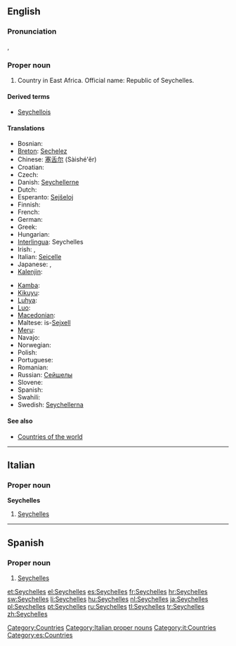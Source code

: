 {{wikipedia|Seychelles}}
==English==

===Pronunciation===
{{a|UK}} {{IPA|/seɪˈʃɛlz/}}, {{SAMPA|/seI"SElz/}}

===Proper noun===
{{en-proper noun}}

# Country in East Africa. Official name: Republic of Seychelles.

====Derived terms====
* [[Seychellois]]

====Translations====
{{trans-top|country in East Africa}}
* Bosnian: {{t-|bs|Sejšeli|m|p}}
* [[Breton]]: [[Sechelez]]
* Chinese: [[塞舌尔]] (Sàishé'ěr)
* Croatian: {{t+|hr|Sejšeli|m|p}}
* Czech: {{t-|cs|Seychely|p}}
* Danish: [[Seychellerne]]
* Dutch: {{t+|nl|Seychellen}}
* Esperanto: [[Sejŝeloj]]
* Finnish: {{t+|fi|Seychellit}}
* French: {{t+|fr|Seychelles}}
* German: {{t+|de|Seychellen}}
* Greek: {{t-|el|Σεϋχέλλες|f|p|tr=Seychélles}}
* Hungarian: {{t+|hu|Seychelle-szigetek}}
* [[Interlingua]]: Seychelles
* Irish: {{t-|ga|Séiséil|m|alt=Na Séiséil|xs=Irish}}, {{t-|ga|Poblacht na Séiséal|f|xs=Irish}}
* Italian: [[Seicelle]]
* Japanese: {{t-|ja|セイシェル|tr=Seisheru}}, {{t+|ja|セーシェル|tr=Sēsheru}}
* [[Kalenjin]]: {{tø|kln|Shelisheli}}
{{trans-mid}}
* [[Kamba]]: {{tø|kam|Shelisheli}}
* [[Kikuyu]]: {{tø|ki|Shelisheli}}
* [[Luhya]]: {{tø|luy|Bushelisheli}}
* [[Luo]]: {{tø|luo|sishel}}
* [[Macedonian]]: {{t-|mk|Сејшели|m|p|tr=Séjšeli}}
* Maltese: is-[[Sejxell]]
* [[Meru]]: {{tø|mer|ushelisheli}}
* Navajo: {{tø|nv|Seishel}}
* Norwegian: {{t+|no|Seychellene}}
* Polish: {{t+|pl|Seszele}}
* Portuguese: {{t+|pt|Seicheles}}
* Romanian: {{t-|ro|Seychelles}}
* Russian: [[Сейшелы]]
* Slovene: {{t+|sl|Sejšeli|m|p}}
* Spanish: {{t+|es|Seychelles|f|p}}
* Swahili: {{t+|sw|Shelisheli|xs=Swahili}}
* Swedish: [[Seychellerna]]
{{trans-bottom}}

====See also====
* [[Appendix:Countries of the world|Countries of the world]]

[[Category:Countries]]

----

==Italian==
{{wikipedia|lang=it}}

===Proper noun===
'''Seychelles''' {{f}} {{p}}

# [[#English|Seychelles ]]

[[Category:Italian proper nouns]]
[[Category:it:Countries]]

----

==Spanish==
{{wikipedia|lang=es}}

===Proper noun===
{{es-proper noun|f}}

# [[#English|Seychelles]]

[[Category:es:Countries]]

[[et:Seychelles]]
[[el:Seychelles]]
[[es:Seychelles]]
[[fr:Seychelles]]
[[hr:Seychelles]]
[[sw:Seychelles]]
[[li:Seychelles]]
[[hu:Seychelles]]
[[nl:Seychelles]]
[[ja:Seychelles]]
[[pl:Seychelles]]
[[pt:Seychelles]]
[[ru:Seychelles]]
[[tl:Seychelles]]
[[tr:Seychelles]]
[[zh:Seychelles]]